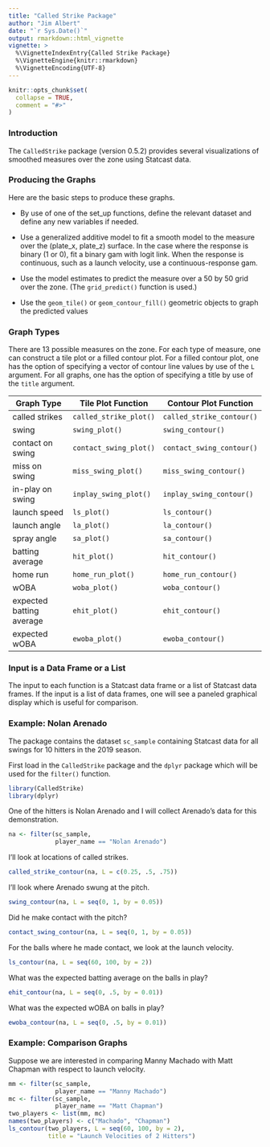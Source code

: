 ```yaml
---
title: "Called Strike Package"
author: "Jim Albert"
date: "`r Sys.Date()`"
output: rmarkdown::html_vignette
vignette: >
  %\VignetteIndexEntry{Called Strike Package}
  %\VignetteEngine{knitr::rmarkdown}
  %\VignetteEncoding{UTF-8}
---
```


```r
knitr::opts_chunk$set(
  collapse = TRUE,
  comment = "#>"
)
```

### Introduction

The ```CalledStrike``` package (version 0.5.2)  provides several visualizations of smoothed measures over the zone using Statcast data.  

### Producing the Graphs

Here are the basic steps to produce these graphs.

-  By use of one of the set_up functions, define the relevant dataset and define any new variables if needed.  

- Use a generalized additive model to fit a smooth model to the measure over the (plate_x, plate_z) surface.  In the case where the response is binary (1 or 0), fit a binary gam with logit link.  When the response is continuous, such as a launch velocity, use a continuous-response gam.

- Use the model estimates to predict the measure over a 50 by 50 grid over the zone.  (The ```grid_predict()``` function is used.)

- Use the ```geom_tile()``` or ```geom_contour_fill()``` geometric objects to graph the predicted values


### Graph Types

There are 13 possible measures on the zone.  For each type of measure, one can construct a tile plot or a filled contour plot.  For a filled contour plot, one has the option of specifying a vector of contour line values by use of the ```L``` argument.  For all graphs, one has the option of specifying a title by use of the ```title``` argument.

Graph Type | Tile Plot Function | Contour Plot Function
---- | ---- | ----
called strikes | ```called_strike_plot()``` | ```called_strike_contour()```
swing | ```swing_plot()``` | ```swing_contour()```
contact on swing | ```contact_swing_plot()``` | ```contact_swing_contour()```
miss on swing | ```miss_swing_plot()``` | ```miss_swing_contour()```
in-play on swing | ```inplay_swing_plot()``` | ```inplay_swing_contour()```
launch speed | ```ls_plot()``` | ```ls_contour()```
launch angle | ```la_plot()``` | ```la_contour()```
spray angle | ```sa_plot()``` | ```sa_contour()```
batting average | ```hit_plot()``` | ```hit_contour()```
home run | ```home_run_plot()``` | ```home_run_contour()```
wOBA | ```woba_plot()``` | ```woba_contour()```
expected batting average | ```ehit_plot()``` | ```ehit_contour()```
expected wOBA | ```ewoba_plot()``` | ```ewoba_contour()```

### Input is a Data Frame or a List

The input to each function is a Statcast data frame or a list of Statcast data frames.  If the input is a list of data frames, one will see a paneled graphical display which is useful for comparison.

### Example:  Nolan Arenado

The package contains the dataset ```sc_sample``` containing Statcast data for all swings for 10 hitters in the 2019 season.

First load in the ```CalledStrike``` package and the ```dplyr``` package which will be used for the ```filter()``` function.

```r
library(CalledStrike)
library(dplyr)
```

One of the hitters is Nolan Arenado and I will collect Arenado's data for this demonstration.

```r
na <- filter(sc_sample,
             player_name == "Nolan Arenado")
```

I'll look at locations of called strikes.

```r
called_strike_contour(na, L = c(0.25, .5, .75))
```

I'll look where Arenado swung at the pitch.

```r
swing_contour(na, L = seq(0, 1, by = 0.05))
```

Did he make contact with the pitch?

```r
contact_swing_contour(na, L = seq(0, 1, by = 0.05))
```

For the balls where he made contact, we look at the launch velocity.

```r
ls_contour(na, L = seq(60, 100, by = 2))
```

What was the expected batting average on the balls in play?

```r
ehit_contour(na, L = seq(0, .5, by = 0.01))
```

What was the expected wOBA on balls in play?

```r
ewoba_contour(na, L = seq(0, .5, by = 0.01))
```

### Example: Comparison Graphs

Suppose we are interested in comparing Manny Machado with Matt Chapman with respect to launch velocity.

```r
mm <- filter(sc_sample,
             player_name == "Manny Machado")
mc <- filter(sc_sample,
             player_name == "Matt Chapman")
two_players <- list(mm, mc)
names(two_players) <- c("Machado", "Chapman")
ls_contour(two_players, L = seq(60, 100, by = 2),
           title = "Launch Velocities of 2 Hitters")
```
